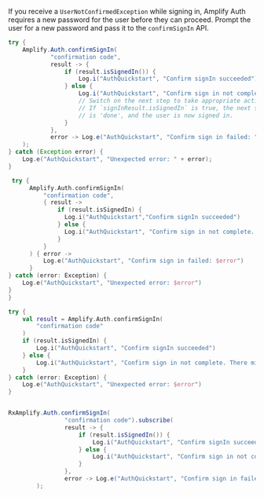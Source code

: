 If you receive a `UserNotConfirmedException` while signing in, Amplify Auth requires a new password for the user before they can proceed. Prompt the user for a new password and pass it to the `confirmSignIn` API.

<BlockSwitcher>

<Block name="Java">

```java
try {
    Amplify.Auth.confirmSignIn(
            "confirmation code",
            result -> {
                if (result.isSignedIn()) {
                    Log.i("AuthQuickstart", "Confirm signIn succeeded");
                } else {
                    Log.i("AuthQuickstart", "Confirm sign in not complete. There might be additional steps: " + result.getNextStep());
                    // Switch on the next step to take appropriate actions.
                    // If `signInResult.isSignedIn` is true, the next step
                    // is 'done', and the user is now signed in.
                }
            },
            error -> Log.e("AuthQuickstart", "Confirm sign in failed: " + error)
    );
} catch (Exception error) {
    Log.e("AuthQuickstart", "Unexpected error: " + error);
}
```
</Block>

<Block name="Kotlin - Callbacks">

```kotlin
 try {
      Amplify.Auth.confirmSignIn(
          "confirmation code",
          { result ->
              if (result.isSignedIn) {
                Log.i("AuthQuickstart","Confirm signIn succeeded")
              } else {
                Log.i("AuthQuickstart", "Confirm sign in not complete. There might be additional steps: ${result.nextStep}")
              }
          }
      ) { error ->
          Log.e("AuthQuickstart", "Confirm sign in failed: $error")
      }
} catch (error: Exception) {
    Log.e("AuthQuickstart", "Unexpected error: $error")
}
}
```

</Block>

<Block name="Kotlin - Coroutines">

```kotlin
try {
    val result = Amplify.Auth.confirmSignIn(
        "confirmation code"
    )
    if (result.isSignedIn) {
        Log.i("AuthQuickstart", "Confirm signIn succeeded")
    } else {
        Log.i("AuthQuickstart", "Confirm sign in not complete. There might be additional steps: ${result.nextStep}")
    }
} catch (error: Exception) {
    Log.e("AuthQuickstart", "Unexpected error: $error")
}
```
</Block>

<Block name="RxJava">

```java

RxAmplify.Auth.confirmSignIn(
                "confirmation code").subscribe(
                result -> {
                    if (result.isSignedIn()) {
                        Log.i("AuthQuickstart", "Confirm signIn succeeded");
                    } else {
                        Log.i("AuthQuickstart", "Confirm sign in not complete. There might be additional steps: " + result.getNextStep());
                    }
                },
                error -> Log.e("AuthQuickstart", "Confirm sign in failed: " + error)
        );
```
</Block>

</BlockSwitcher>
